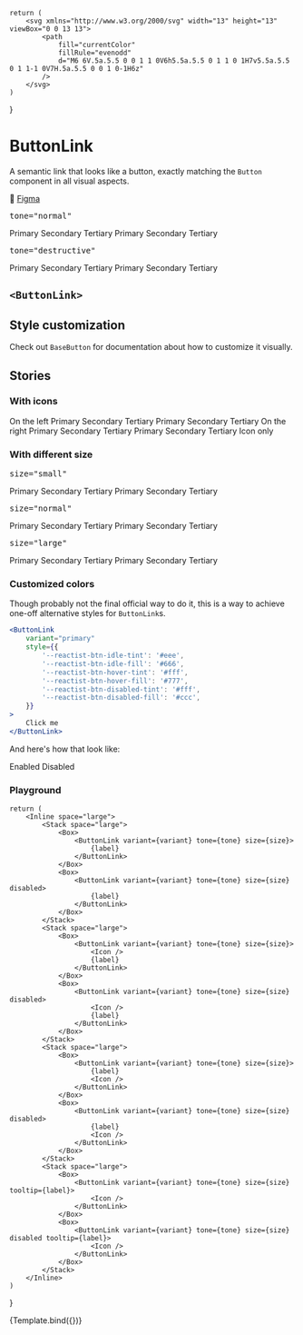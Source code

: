 
<Meta title="Design system/ButtonLink" component={ButtonLink} />

    return (
        <svg xmlns="http://www.w3.org/2000/svg" width="13" height="13" viewBox="0 0 13 13">
            <path
                fill="currentColor"
                fillRule="evenodd"
                d="M6 6V.5a.5.5 0 0 1 1 0V6h5.5a.5.5 0 1 1 0 1H7v5.5a.5.5 0 1 1-1 0V7H.5a.5.5 0 0 1 0-1H6z"
            />
        </svg>
    )
}

# ButtonLink

A semantic link that looks like a button, exactly matching the `Button` component in all visual
aspects.

🎨 [Figma](https://www.figma.com/file/LYlWNzvhMDh907l07mPPQk/Product-Web?node-id=4693%3A175143)

<Canvas>
    <Story parameters={{ docs: { source: { type: 'code' } } }} name="Main demo">
        <Inline space="xxlarge">
            <Stack space="large">
                <pre>tone="normal"</pre>
                <Inline space="large">
                    <Box>
                        <ButtonLink variant="primary">Primary</ButtonLink>
                    </Box>
                    <Box>
                        <ButtonLink variant="secondary">Secondary</ButtonLink>
                    </Box>
                    <Box>
                        <ButtonLink variant="tertiary">Tertiary</ButtonLink>
                    </Box>
                </Inline>
                <Inline space="large">
                    <Box>
                        <ButtonLink variant="primary" disabled>
                            Primary
                        </ButtonLink>
                    </Box>
                    <Box>
                        <ButtonLink variant="secondary" disabled>
                            Secondary
                        </ButtonLink>
                    </Box>
                    <Box>
                        <ButtonLink variant="tertiary" disabled>
                            Tertiary
                        </ButtonLink>
                    </Box>
                </Inline>
            </Stack>
            <Stack space="large">
                <pre>tone="destructive"</pre>
                <Inline space="large">
                    <Box>
                        <ButtonLink variant="primary" tone="destructive">
                            Primary
                        </ButtonLink>
                    </Box>
                    <Box>
                        <ButtonLink variant="secondary" tone="destructive">
                            Secondary
                        </ButtonLink>
                    </Box>
                    <Box>
                        <ButtonLink variant="tertiary" tone="destructive">
                            Tertiary
                        </ButtonLink>
                    </Box>
                </Inline>
                <Inline space="large">
                    <Box>
                        <ButtonLink variant="primary" tone="destructive" disabled>
                            Primary
                        </ButtonLink>
                    </Box>
                    <Box>
                        <ButtonLink variant="secondary" tone="destructive" disabled>
                            Secondary
                        </ButtonLink>
                    </Box>
                    <Box>
                        <ButtonLink variant="tertiary" tone="destructive" disabled>
                            Tertiary
                        </ButtonLink>
                    </Box>
                </Inline>
            </Stack>
        </Inline>
    </Story>
</Canvas>

## `<ButtonLink>`

<Description of={ButtonLink} />
<ArgsTable of={ButtonLink} />

## Style customization

Check out `BaseButton` for documentation about how to customize it visually.

## Stories

### With icons

<Canvas>
    <Story parameters={{ docs: { source: { type: 'code' } } }} name="With icons">
        <Inline space="xxlarge">
            <Stack space="large">
                <Text>On the left</Text>
                <Inline space="large">
                    <Box>
                        <ButtonLink variant="primary">
                            <Icon />
                            Primary
                        </ButtonLink>
                    </Box>
                    <Box>
                        <ButtonLink variant="secondary">
                            <Icon />
                            Secondary
                        </ButtonLink>
                    </Box>
                    <Box>
                        <ButtonLink variant="tertiary">
                            <Icon />
                            Tertiary
                        </ButtonLink>
                    </Box>
                </Inline>
                <Inline space="large">
                    <Box>
                        <ButtonLink variant="primary" tone="destructive">
                            <Icon />
                            Primary
                        </ButtonLink>
                    </Box>
                    <Box>
                        <ButtonLink variant="secondary" tone="destructive">
                            <Icon />
                            Secondary
                        </ButtonLink>
                    </Box>
                    <Box>
                        <ButtonLink variant="tertiary" tone="destructive">
                            <Icon />
                            Tertiary
                        </ButtonLink>
                    </Box>
                </Inline>
            </Stack>
            <Stack space="large">
                <Text>On the right</Text>
                <Inline space="large">
                    <Box>
                        <ButtonLink variant="primary">
                            Primary
                            <Icon />
                        </ButtonLink>
                    </Box>
                    <Box>
                        <ButtonLink variant="secondary">
                            Secondary
                            <Icon />
                        </ButtonLink>
                    </Box>
                    <Box>
                        <ButtonLink variant="tertiary">
                            Tertiary
                            <Icon />
                        </ButtonLink>
                    </Box>
                </Inline>
                <Inline space="large">
                    <Box>
                        <ButtonLink variant="primary" tone="destructive">
                            Primary
                            <Icon />
                        </ButtonLink>
                    </Box>
                    <Box>
                        <ButtonLink variant="secondary" tone="destructive">
                            Secondary
                            <Icon />
                        </ButtonLink>
                    </Box>
                    <Box>
                        <ButtonLink variant="tertiary" tone="destructive" debug>
                            Tertiary
                            <Icon />
                        </ButtonLink>
                    </Box>
                </Inline>
            </Stack>
            <Stack space="large">
                <Text>Icon only</Text>
                <Inline space="large">
                    <Box>
                        <ButtonLink variant="primary" tooltip="Add task" debug>
                            <Icon />
                        </ButtonLink>
                    </Box>
                    <Box>
                        <ButtonLink variant="secondary" tooltip="Add task">
                            <Icon />
                        </ButtonLink>
                    </Box>
                    <Box>
                        <ButtonLink variant="tertiary" tooltip="Add task">
                            <Icon />
                        </ButtonLink>
                    </Box>
                </Inline>
                <Inline space="large">
                    <Box>
                        <ButtonLink variant="primary" tone="destructive" tooltip="Add task">
                            <Icon />
                        </ButtonLink>
                    </Box>
                    <Box>
                        <ButtonLink variant="secondary" tone="destructive" tooltip="Add task">
                            <Icon />
                        </ButtonLink>
                    </Box>
                    <Box>
                        <ButtonLink variant="tertiary" tone="destructive" tooltip="Add task">
                            <Icon />
                        </ButtonLink>
                    </Box>
                </Inline>
            </Stack>
        </Inline>
    </Story>
</Canvas>

### With different size

<Canvas>
    <Story parameters={{ docs: { source: { type: 'code' } } }} name="With different size">
        <Inline space="xxlarge">
            <Stack space="large">
                <pre>size="small"</pre>
                <Inline space="large">
                    <Box>
                        <ButtonLink variant="primary" size="small">
                            Primary
                        </ButtonLink>
                    </Box>
                    <Box>
                        <ButtonLink variant="secondary" size="small">
                            Secondary
                        </ButtonLink>
                    </Box>
                    <Box>
                        <ButtonLink variant="tertiary" size="small">
                            Tertiary
                        </ButtonLink>
                    </Box>
                </Inline>
                <Inline space="large">
                    <Box>
                        <ButtonLink variant="primary" size="small" disabled>
                            Primary
                        </ButtonLink>
                    </Box>
                    <Box>
                        <ButtonLink variant="secondary" size="small" disabled>
                            Secondary
                        </ButtonLink>
                    </Box>
                    <Box>
                        <ButtonLink variant="tertiary" size="small" disabled>
                            Tertiary
                        </ButtonLink>
                    </Box>
                </Inline>
            </Stack>
            <Stack space="large">
                <pre>size="normal"</pre>
                <Inline space="large">
                    <Box>
                        <ButtonLink variant="primary" size="normal" tone="destructive">
                            Primary
                        </ButtonLink>
                    </Box>
                    <Box>
                        <ButtonLink variant="secondary" size="normal" tone="destructive">
                            Secondary
                        </ButtonLink>
                    </Box>
                    <Box>
                        <ButtonLink variant="tertiary" size="normal" tone="destructive">
                            Tertiary
                        </ButtonLink>
                    </Box>
                </Inline>
                <Inline space="large">
                    <Box>
                        <ButtonLink variant="primary" size="normal" tone="destructive" disabled>
                            Primary
                        </ButtonLink>
                    </Box>
                    <Box>
                        <ButtonLink variant="secondary" size="normal" tone="destructive" disabled>
                            Secondary
                        </ButtonLink>
                    </Box>
                    <Box>
                        <ButtonLink variant="tertiary" size="normal" tone="destructive" disabled>
                            Tertiary
                        </ButtonLink>
                    </Box>
                </Inline>
            </Stack>
            <Stack space="large">
                <pre>size="large"</pre>
                <Inline space="large">
                    <Box>
                        <ButtonLink variant="primary" size="large" tone="destructive">
                            Primary
                        </ButtonLink>
                    </Box>
                    <Box>
                        <ButtonLink variant="secondary" size="large" tone="destructive">
                            Secondary
                        </ButtonLink>
                    </Box>
                    <Box>
                        <ButtonLink variant="tertiary" size="large" tone="destructive">
                            Tertiary
                        </ButtonLink>
                    </Box>
                </Inline>
                <Inline space="large">
                    <Box>
                        <ButtonLink variant="primary" size="large" tone="destructive" disabled>
                            Primary
                        </ButtonLink>
                    </Box>
                    <Box>
                        <ButtonLink variant="secondary" size="large" tone="destructive" disabled>
                            Secondary
                        </ButtonLink>
                    </Box>
                    <Box>
                        <ButtonLink variant="tertiary" size="large" tone="destructive" disabled>
                            Tertiary
                        </ButtonLink>
                    </Box>
                </Inline>
            </Stack>
        </Inline>
    </Story>
</Canvas>

### Customized colors

Though probably not the final official way to do it, this is a way to achieve one-off alternative
styles for `ButtonLink`s.

```jsx
<ButtonLink
    variant="primary"
    style={{
        '--reactist-btn-idle-tint': '#eee',
        '--reactist-btn-idle-fill': '#666',
        '--reactist-btn-hover-tint': '#fff',
        '--reactist-btn-hover-fill': '#777',
        '--reactist-btn-disabled-tint': '#fff',
        '--reactist-btn-disabled-fill': '#ccc',
    }}
>
    Click me
</ButtonLink>
```

And here's how that look like:

<Canvas>
    <Story parameters={{ docs: { source: { type: 'code' } } }} name="Customized colors">
        <Inline space="large">
            <Box>
                <ButtonLink
                    variant="primary"
                    style={{
                        '--reactist-btn-idle-tint': '#eee',
                        '--reactist-btn-idle-fill': '#666',
                        '--reactist-btn-hover-tint': '#fff',
                        '--reactist-btn-hover-fill': '#777',
                        '--reactist-btn-disabled-tint': '#fff',
                        '--reactist-btn-disabled-fill': '#ccc',
                    }}
                >
                    Enabled
                </ButtonLink>
            </Box>
            <Box>
                <ButtonLink
                    variant="primary"
                    disabled
                    style={{
                        '--reactist-btn-idle-tint': '#eee',
                        '--reactist-btn-idle-fill': '#666',
                        '--reactist-btn-hover-tint': '#fff',
                        '--reactist-btn-hover-fill': '#777',
                        '--reactist-btn-disabled-tint': '#fff',
                        '--reactist-btn-disabled-fill': '#ccc',
                    }}
                >
                    Disabled
                </ButtonLink>
            </Box>
        </Inline>
    </Story>
</Canvas>

### Playground

    return (
        <Inline space="large">
            <Stack space="large">
                <Box>
                    <ButtonLink variant={variant} tone={tone} size={size}>
                        {label}
                    </ButtonLink>
                </Box>
                <Box>
                    <ButtonLink variant={variant} tone={tone} size={size} disabled>
                        {label}
                    </ButtonLink>
                </Box>
            </Stack>
            <Stack space="large">
                <Box>
                    <ButtonLink variant={variant} tone={tone} size={size}>
                        <Icon />
                        {label}
                    </ButtonLink>
                </Box>
                <Box>
                    <ButtonLink variant={variant} tone={tone} size={size} disabled>
                        <Icon />
                        {label}
                    </ButtonLink>
                </Box>
            </Stack>
            <Stack space="large">
                <Box>
                    <ButtonLink variant={variant} tone={tone} size={size}>
                        {label}
                        <Icon />
                    </ButtonLink>
                </Box>
                <Box>
                    <ButtonLink variant={variant} tone={tone} size={size} disabled>
                        {label}
                        <Icon />
                    </ButtonLink>
                </Box>
            </Stack>
            <Stack space="large">
                <Box>
                    <ButtonLink variant={variant} tone={tone} size={size} tooltip={label}>
                        <Icon />
                    </ButtonLink>
                </Box>
                <Box>
                    <ButtonLink variant={variant} tone={tone} size={size} disabled tooltip={label}>
                        <Icon />
                    </ButtonLink>
                </Box>
            </Stack>
        </Inline>
    )
}

<Canvas>
    <Story
        parameters={{ docs: { source: { type: 'code' } } }}
        argTypes={{
            label: {
                control: { type: 'select' },
                options: ['Submit', 'Mark as done', 'Yes, cancel my subscription'],
                defaultValue: 'Submit',
            },
            variant: {
                options: ['primary', 'secondary', 'tertiary'],
                control: { type: 'inline-radio' },
                defaultValue: 'primary',
            },
            tone: {
                options: ['normal', 'destructive'],
                control: { type: 'inline-radio' },
                defaultValue: 'normal',
            },
            size: {
                options: ['small', 'normal', 'large'],
                control: { type: 'inline-radio' },
                defaultValue: 'normal',
            },
            disabled: { control: false },
            exceptionallySetClassName: { control: false },
        }}
        name="Playground"
    >
        {Template.bind({})}
    </Story>
</Canvas>

